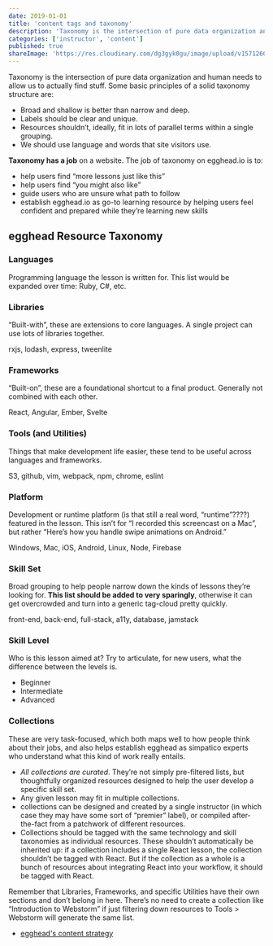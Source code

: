 ```yaml
---
date: 2019-01-01
title: 'content tags and taxonomy'
description: 'Taxonomy is the intersection of pure data organization and human needs to allow us to actually find stuff.'
categories: ['instructor', 'content']
published: true
shareImage: 'https://res.cloudinary.com/dg3gyk0gu/image/upload/v1571260698/og-image-assets/share_image_screencasting.png'
---
```


Taxonomy is the intersection of pure data organization and human needs to allow us to actually find stuff. Some basic principles of a solid taxonomy structure are:

* Broad and shallow is better than narrow and deep.
* Labels should be clear and unique.
* Resources shouldn’t, ideally, fit in lots of parallel terms within a single grouping.
* We should use language and words that site visitors use.

**Taxonomy has a job** on a website. The job of taxonomy on egghead.io is to:

* help users find “more lessons just like this”
* help users find “you might also like”
* guide users who are unsure what path to follow
* establish egghead.io as go-to learning resource by helping users feel confident and prepared while they’re learning new skills




## egghead Resource Taxonomy

### Languages

Programming language the lesson is written for. This list would be expanded over time: Ruby, C#, etc.

### Libraries

“Built-with”, these are extensions to core languages. A single project can use lots of libraries together.

rxjs, lodash, express, tweenlite

### Frameworks

“Built-on”, these are a foundational shortcut to a final product. Generally not combined with each other.

React, Angular, Ember, Svelte

### Tools (and Utilities)

Things that make development life easier, these tend to be useful across languages and frameworks.

S3, github, vim, webpack, npm, chrome, eslint

### Platform 

Development or runtime platform (is that still a real word, “runtime”????) featured in the lesson. This isn’t for “I recorded this screencast on a Mac”, but rather “Here’s how you handle swipe animations on Android.”

Windows, Mac, iOS, Android, Linux, Node, Firebase

### Skill Set

Broad grouping to help people narrow down the kinds of lessons they’re looking for. **This list should be added to very sparingly**, otherwise it can get overcrowded and turn into a generic tag-cloud pretty quickly.

front-end, back-end, full-stack, a11y, database, jamstack

### Skill Level

Who is this lesson aimed at? Try to articulate, for new users, what the difference between the levels is.

* Beginner
* Intermediate
* Advanced

### Collections 

These are very task-focused, which both maps well to how people think about their jobs, and also helps establish egghead as simpatico experts who understand what this kind of work really entails.

- *All collections are curated*. They’re not simply pre-filtered lists, but thoughtfully organized resources designed to help the user develop a specific skill set.
- Any given lesson may fit in multiple collections.
- collections can be designed and created by a single instructor (in which case they may have some sort of “premier” label), or compiled after-the-fact from a patchwork of different resources.
- Collections should be tagged with the same technology and skill taxonomies as individual resources. These shouldn’t automatically be inherited up: if a collection includes a single React lesson, the collection shouldn’t be tagged with React. But if the collection as a whole is a bunch of resources about integrating React into your workflow, it should be tagged with React.

Remember that Libraries, Frameworks, and specific Utilities have their own sections and don’t belong in here. There’s no need to create a collection like “Introduction to Webstorm” if just filtering down resources to Tools > Webstorm will generate the same list.

* [egghead's content strategy](/instructor/content-strategy)